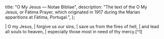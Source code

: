   title: "O My Jesus — Notae Bibliae",
  description: "The text of the O My Jesus, or Fátima Prayer, which originated in 1917 during the Marian apparitions at Fátima, Portugal.",
};

<Initial text="O My Jesus" />

<Poetry>
|  O my Jesus,
|      forgive us our sins,
|      save us from the fires of hell,
|      and lead all souls to heaven,
|          especially those most in need of thy mercy.[^1]
</Poetry>

[^1]: Sister Lucia, *Fatima in Lucia's Own Words*, 16th ed. (2007), 179, O My Jesus, also called the Fátima Prayer, originated in 1917 during the Marian apparitions at Fátima, Portugal.
